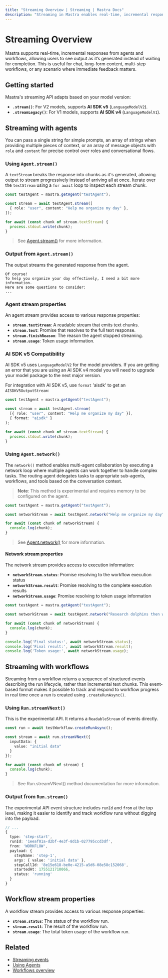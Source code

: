 ```yaml
---
title: "Streaming Overview | Streaming | Mastra Docs"
description: "Streaming in Mastra enables real-time, incremental responses from both agents and workflows, providing immediate feedback as AI-generated content is produced."
---
```



# Streaming Overview


Mastra supports real-time, incremental responses from agents and workflows, allowing users to see output as it’s generated instead of waiting for completion. This is useful for chat, long-form content, multi-step workflows, or any scenario where immediate feedback matters.

## Getting started

Mastra's streaming API adapts based on your model version:

- **`.stream()`**: For V2 models, supports **AI SDK v5** (`LanguageModelV2`).
- **`.streamLegacy()`**: For V1 models, supports **AI SDK v4** (`LanguageModelV1`).

## Streaming with agents

You can pass a single string for simple prompts, an array of strings when providing multiple pieces of context, or an array of message objects with `role` and `content` for precise control over roles and conversational flows.

### Using `Agent.stream()`

A `textStream` breaks the response into chunks as it's generated, allowing output to stream progressively instead of arriving all at once.  Iterate over the `textStream` using a `for await` loop to inspect each stream chunk.

```typescript {3,7} showLineNumbers copy
const testAgent = mastra.getAgent("testAgent");

const stream = await testAgent.stream([
  { role: "user", content: "Help me organize my day" },
]);

for await (const chunk of stream.textStream) {
  process.stdout.write(chunk);
}
```

> See [Agent.stream()](/reference/streaming/agents/stream) for more information.

### Output from `Agent.stream()`

The output streams the generated response from the agent.

```text
Of course!
To help you organize your day effectively, I need a bit more information.
Here are some questions to consider:
...
```

### Agent stream properties

An agent stream provides access to various response properties:

- **`stream.textStream`**: A readable stream that emits text chunks.
- **`stream.text`**: Promise that resolves to the full text response.
- **`stream.finishReason`**: The reason the agent stopped streaming.
- **`stream.usage`**: Token usage information.


### AI SDK v5 Compatibility

AI SDK v5 uses `LanguageModelV2` for the model providers. If you are getting an error that you are using an AI SDK v4 model you will need to upgrade your model package to the next major version.

For integration with AI SDK v5, use `format` 'aisdk' to get an `AISDKV5OutputStream`:

```typescript {5} showLineNumbers copy
const testAgent = mastra.getAgent("testAgent");

const stream = await testAgent.stream(
  [{ role: "user", content: "Help me organize my day" }],
  { format: "aisdk" }
);

for await (const chunk of stream.textStream) {
  process.stdout.write(chunk);
}
```

### Using `Agent.network()`

The `network()` method enables multi-agent collaboration by executing a network loop where multiple agents can work together to handle complex tasks. The routing agent delegates tasks to appropriate sub-agents, workflows, and tools based on the conversation context.

> **Note**: This method is experimental and requires memory to be configured on the agent.

```typescript {3,5-7} showLineNumbers copy
const testAgent = mastra.getAgent("testAgent");

const networkStream = await testAgent.network("Help me organize my day");

for await (const chunk of networkStream) {
  console.log(chunk);
}
```

> See [Agent.network()](/reference/agents/network) for more information.

#### Network stream properties

The network stream provides access to execution information:

- **`networkStream.status`**: Promise resolving to the workflow execution status
- **`networkStream.result`**: Promise resolving to the complete execution results
- **`networkStream.usage`**: Promise resolving to token usage information

```typescript {9-11} showLineNumbers copy
const testAgent = mastra.getAgent("testAgent");

const networkStream = await testAgent.network("Research dolphins then write a report");

for await (const chunk of networkStream) {
  console.log(chunk);
}

console.log('Final status:', await networkStream.status);
console.log('Final result:', await networkStream.result);
console.log('Token usage:', await networkStream.usage);
```

## Streaming with workflows

Streaming from a workflow returns a sequence of structured events describing the run lifecycle, rather than incremental text chunks. This event-based format makes it possible to track and respond to workflow progress in real time once a run is created using `.createRunAsync()`.

### Using `Run.streamVNext()`

This is the experimental API. It returns a `ReadableStream` of events directly.

```typescript {3,9} showLineNumbers copy
const run = await testWorkflow.createRunAsync();

const stream = await run.streamVNext({
  inputData: {
    value: "initial data"
  }
});

for await (const chunk of stream) {
  console.log(chunk);
}
```

> See Run.streamVNext() method documentation for more information.

### Output from `Run.stream()`

The experimental API event structure includes `runId` and `from` at the top level, making it easier to identify and track workflow runs without digging into the payload.

```typescript
// ...
{
  type: 'step-start',
  runId: '1eeaf01a-d2bf-4e3f-8d1b-027795ccd3df',
  from: 'WORKFLOW',
  payload: {
    stepName: 'step-1',
    args: { value: 'initial data' },
    stepCallId: '8e15e618-be0e-4215-a5d6-08e58c152068',
    startedAt: 1755121710066,
    status: 'running'
  }
}
```

## Workflow stream properties

A workflow stream provides access to various response properties:

- **`stream.status`**: The status of the workflow run.
- **`stream.result`**: The result of the workflow run.
- **`stream.usage`**: The total token usage of the workflow run.

## Related

- [Streaming events](./events)
- [Using Agents](/docs/agents/overview)
- [Workflows overview](../workflows/overview)
